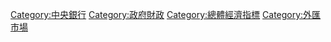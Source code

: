 {{Category main}}
[[Category:中央銀行|Category:中央銀行]]
[[Category:政府財政|Category:政府財政]]
[[Category:總體經濟指標|Category:總體經濟指標]]
[[Category:外匯市場|Category:外匯市場]]